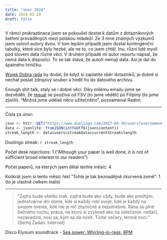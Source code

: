 ```yaml
---
title: "únor 2024"
date: 2024-02-29
draft: false
---
```


V rámci prokrastinace jsem se pokoušel dostat k datům z dotazníkových šetření prováděných mezi polskou mládeží. Ze 3 mne známých výzkumů jsem oslovil autory dvou. V tom lepším případě jsem dostal kontingenční tabulky, které sice byly hezké, ale ne to, co jsem chtěl. Inu, různí lidé myslí pod slovem data různé věci. V druhém případě mi autor reportu napsal, že nemá data k dispozici. To se tak stává, že autoři nemají data. Asi je dal do špatného hrníčku.

[Wujek Dobra rada](https://open.spotify.com/track/6KLDsYukS68dvq8Ciu6MXd?si=b622c8555ce94507) by dodal, že když si zaplatíte sběr dotazníků, je dobré si nechat poslat zdrojový soubor a hodit ho do datového archivu. 

Enough shit talk, staly se i dobré věci. Díky milému emailu jsme se dozvěděli, že [requal](https://requal.fsv.cuni.cz/) se používá od FSV (to jsme věděli) po Filipíny (to jsme zjistili). "Možná jsme udělali něco užitečného", poznamenal Radim.

---

Čísla za únor:  

```r
json <- httr::GET("https://www.duolingo.com/2017-06-30/users?username=Michaelkvr1&fields=streak,streakData%7BcurrentStreak,previousStreak%7D%7D`")
data <- jsonlite::fromJSON(intToUtf8(json$content))
streak_length <- data$users$streakData$currentStreak$length
```

Duolingo streak: `r streak_length`

Počet desk rejections: 1 ("Although your paper is well done, it is not of sufficient broad interest to our readers")

Počet paperů, na kterých jsem dělal tenhle měsíc: 4

Kolikrát jsem si tento měsíc řekl "Tohle je tak beznadějně zkurvená země": 1 (to je vlastně celkem málo)

---

> "Zajtra bude všetko inak, zajtra bude ako vždy, bude ako predtým: jednotvárne dni doma, kde si každý robí svoje, kde je každý na svojom mieste, kde nie je nič zbytočné a nepotrebné. Rána sú plné bežného ruchu, práca, na ktorú si zvykneš ako na oblečenie: netlačí, nezavadzia, nosí sa, kým sa dá nosiť. Tiché večery, temné noci." (Serhij Žadan: Internát)

Disco Elysium soundtrack - [Sea power: Whirling-in-rags, 8PM](https://open.spotify.com/track/3TOCzZr8KJzPEmenbBLGT5?si=bf20726a37e34601)